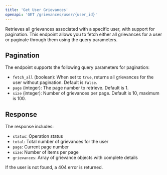 ```yaml
---
title: 'Get User Grievances'
openapi: 'GET /grievances/user/{user_id}'
---
```


Retrieves all grievances associated with a specific user, with support for pagination. This endpoint allows you to fetch either all grievances for a user or paginate through them using the query parameters.

## Pagination

The endpoint supports the following query parameters for pagination:

- `fetch_all` (boolean): When set to `true`, returns all grievances for the user without pagination. Default is `false`.
- `page` (integer): The page number to retrieve. Default is 1.
- `size` (integer): Number of grievances per page. Default is 10, maximum is 100.

## Response

The response includes:
- `status`: Operation status
- `total`: Total number of grievances for the user
- `page`: Current page number
- `size`: Number of items per page
- `grievances`: Array of grievance objects with complete details

If the user is not found, a 404 error is returned.
